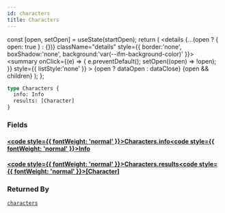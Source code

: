 ```yaml
---
id: characters
title: Characters
---
```









  const [open, setOpen] = useState(startOpen);
  return (
    <details {...(open ? { open: true } : {})} className="details" style={{ border:'none', boxShadow:'none', background:'var(--ifm-background-color)' }}>
      <summary
        onClick={(e) => {
          e.preventDefault();
          setOpen((open) => !open);
        }}
        style={{ listStyle:'none' }}
      >
      {open ? dataOpen : dataClose}
      </summary>
      {open && children}
    </details>
  );
};











```graphql
type Characters {
  info: Info
  results: [Character]
}
```




### Fields

#### [<code style={{ fontWeight: 'normal' }}>Characters.<b>info</b></code>](#)<Bullet />[<code style={{ fontWeight: 'normal' }}><b>Info</b></code>](/types/objects/info.mdx) <Badge class="badge badge--secondary " text="object"/> 



#### [<code style={{ fontWeight: 'normal' }}>Characters.<b>results</b></code>](#)<Bullet />[<code style={{ fontWeight: 'normal' }}><b>[Character]</b></code>](/types/objects/character.mdx) <Badge class="badge badge--secondary " text="list"/> <Badge class="badge badge--secondary " text="object"/> 







### Returned By

[`characters`](/operations/queries/characters.mdx)  <Badge class="badge badge--secondary badge--relation" text="query"/>